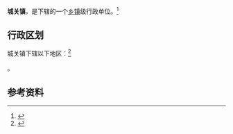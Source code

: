 {{中国乡级行政区|15/01/23/100/000}}

'''城关镇'''，是{{PRC admin/fullname|15/01/23/100/000|3}}下辖的一个[[乡镇|乡镇]]级行政单位。<ref>{{PRC admin/ref sgc|{{PRC admin/parent|15/01/23/100/000}}}}</ref>

== 行政区划 ==

城关镇下辖以下地区：<ref>{{PRC admin/ref sgc|15/01/23/100/000}}</ref>

{{PRC admin/children|15/01/23/100/000}}。

== 参考资料 ==

{{reflist}}

{{行政区划小作品}}
{{PRC admin/navcat|15/01/23/100/000}}